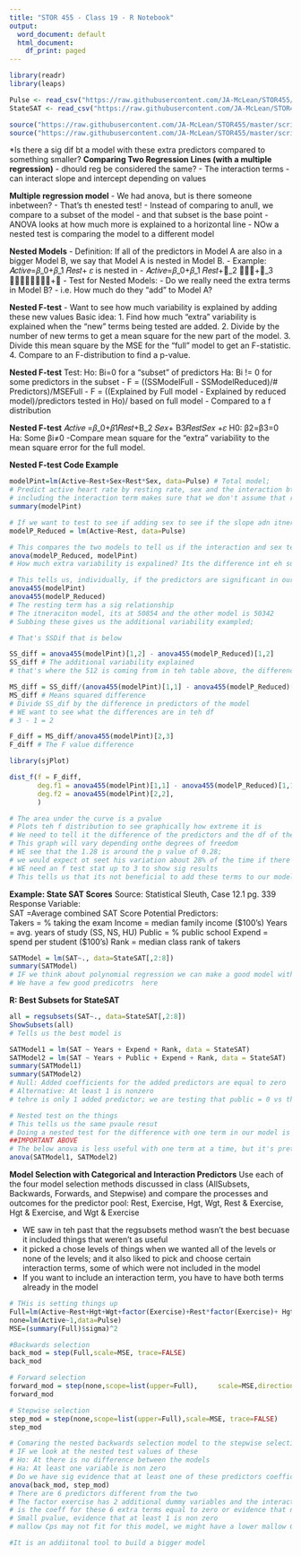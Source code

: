 ```yaml
---
title: "STOR 455 - Class 19 - R Notebook"
output:
  word_document: default
  html_document:
    df_print: paged
---
```


```r
library(readr)
library(leaps)

Pulse <- read_csv("https://raw.githubusercontent.com/JA-McLean/STOR455/master/data/Pulse.csv")
StateSAT <- read_csv("https://raw.githubusercontent.com/JA-McLean/STOR455/master/data/StateSAT.csv")

source("https://raw.githubusercontent.com/JA-McLean/STOR455/master/scripts/ShowSubsets.R")
source("https://raw.githubusercontent.com/JA-McLean/STOR455/master/scripts/anova455.R")
```
 
*Is there a sig dif bt a model with these extra predictors compared to something smaller? 
__Comparing Two Regression Lines (with a multiple regression)__
- dhould reg be considered the same? 
- The interaction terms - can interact slope and intercept depending on values 

__Multiple regression model__
- We had anova, but is there someone inbetween? 
- That's th enested test! 
- Instead of comparing to  anull, we compare to a subset of the model - and that subset is the base point 
- ANOVA looks at how much more is explained to a horizontal line 
- NOw a nested test is comparing the model to a different model 

 __Nested Models__
 - Definition: If all of the predictors in Model A are also in a bigger Model B, we say that Model A is nested in Model B.
- Example:  𝐴𝑐𝑡𝑖𝑣𝑒=𝛽_0+𝛽_1 𝑅𝑒𝑠𝑡+ 𝜀   is nested in 
- 𝐴𝑐𝑡𝑖𝑣𝑒=𝛽_0+𝛽_1 𝑅𝑒𝑠𝑡+_2 𝑆𝑒𝑥+_3 𝑅𝑒𝑠𝑡∗𝑆𝑒𝑥+𝜀 
- Test for Nested Models: 
- Do we really need the extra terms in Model B?
- i.e. How much do they “add” to Model A? 

__Nested F-test__
- Want to see how much variability is explained by adding these new values 
Basic idea: 
1. Find how much “extra” variability is explained when the “new” terms being tested are added. 
2. Divide by the number of new terms to get a mean square for the new part of the model. 
3. Divide this mean square by the MSE for the “full” model to get an F-statistic. 
4. Compare to an F-distribution to find a p-value.

__Nested F-test__
Test:  Ho: Bi=0 for a “subset” of predictors
          Ha:  Bi != 0  for some predictors in the subset
- F = ((SSModelFull - SSModelReduced)/# Predictors)/MSEFull 
- F = ((Explained by Full model - Explained by reduced model)/predictors tested in Ho)/ based on full model - Compared to a f distribution 

__Nested F-test__
𝐴𝑐𝑡𝑖𝑣𝑒 =𝛽_0+𝛽1𝑅𝑒𝑠𝑡+B_2 𝑆𝑒𝑥+ B3𝑅𝑒𝑠𝑡𝑆𝑒𝑥 +𝜀 
H0: β2=β3=0
Ha: Some βi≠0 
-Compare mean square for the “extra” variability to the mean square error for the full model. 
 
__Nested F-test Code Example__ 
```r
modelPint=lm(Active~Rest+Sex+Rest*Sex, data=Pulse) # Total model; 
# Predict active heart rate by resting rate, sex and the interaction bt rest and sex 
# including the interaction term makes sure that we don't assume that rest and sex have the same slope and intercept 
summary(modelPint)

# If we want to test to see if adding sex to see if the slope adn itnercept are different, we want to comapre to one without sex and the interaction 
modelP_Reduced = lm(Active~Rest, data=Pulse)

# This compares the two models to tell us if the interaction and sex term are significant in our model 
anova(modelP_Reduced, modelPint)
# How much extra variability is expalined? Its the difference int eh sum of squares; if that's a big differene, a higher SSqures is better? Yes 
```

```r
# This tells us, individually, if the predictors are significant in our model
anova455(modelPint)
anova455(modelP_Reduced)
# The resting term has a sig relationship 
# The itneraciton model, its at 50854 and the other model is 50342
# Subbing these gives us the additional variability exampled;

# That's SSDif that is below 
```

```r
SS_diff = anova455(modelPint)[1,2] - anova455(modelP_Reduced)[1,2]
SS_diff # The additional variability explained 
# that's where the 512 is coming from in teh table above, the difference in teh sum of squares

MS_diff = SS_diff/(anova455(modelPint)[1,1] - anova455(modelP_Reduced)[1,1])
MS_diff # Means squared difference
# Divide SS_dif by the difference in predictors of the model 
# WE want to see what the differences are in teh df 
# 3 - 1 = 2 

F_diff = MS_diff/anova455(modelPint)[2,3]
F_diff # The F value difference 

library(sjPlot)

dist_f(f = F_diff, 
       deg.f1 = anova455(modelPint)[1,1] - anova455(modelP_Reduced)[1,1], 
       deg.f2 = anova455(modelPint)[2,2],
       )

# The area under the curve is a pvalue 
# Plots teh f distribution to see graphically how extreme it is 
# We need to tell it the difference of the predictors and the df of the error term (that's what the deg.f1 and f2 are)
# This graph will vary depending onthe degrees of freedom 
# WE see that the 1.28 is around the p value of 0.28; 
# we would expect ot seet his variation about 28% of the time if there was no useful ness of adding things into the model 
# WE need an f test stat up to 3 to show sig results 
# This tells us that its not beneficial to add these terms to our model bcuase we don't see a stat sig dif bet the two models (using sex to predcit active heart rate)
```

__Example: State SAT Scores__
Source:    Statistical Sleuth, Case 12.1 pg. 339  
Response Variable:     
      SAT    =Average combined SAT Score
Potential Predictors:  
     Takers  = % taking the exam
     Income = median family income ($100’s)
     Years    = avg. years of study (SS, NS, HU)
     Public   = % public school
     Expend = spend per student ($100’s)
     Rank     = median class rank of takers

```r
SATModel = lm(SAT~., data=StateSAT[,2:8])
summary(SATModel)
# IF we think about polynomial regression we can make a good model with it 
# We have a few good predicotrs  here 
```

__R: Best Subsets for StateSAT__
```r
all = regsubsets(SAT~., data=StateSAT[,2:8])
ShowSubsets(all)
# Tells us the best model is 
```

```r
SATModel1 = lm(SAT ~ Years + Expend + Rank, data = StateSAT)
SATModel2 = lm(SAT ~ Years + Public + Expend + Rank, data = StateSAT)
summary(SATModel1)
summary(SATModel2)
# Null: Added coefficients for the added predictors are equal to zero 
# Alternative: At least 1 is nonzero 
# tehre is only 1 added predictor; we are testing that public = 0 vs the alternative that it is nonzero
```

```r
# Nested test on the things 
# This tells us the same pvaule resut
# Doing a nested test for the difference with one term in our model is the same as doing those individual tests for slope 
##IMPORTANT ABOVE
# The below anova is less useful with one term at a time, but it's pretty useful if judgeing multiple terms at a time 
anova(SATModel1, SATModel2)
```

__Model Selection with Categorical and Interaction Predictors__
Use each of the four model selection methods discussed in class (AllSubsets, Backwards, Forwards, and Stepwise) and compare the processes and outcomes for the predictor pool:
Rest, Exercise, Hgt, Wgt, Rest & Exercise, Hgt & Exercise, and Wgt & Exercise

- WE saw in teh past that the regsubsets method wasn't the best becuase it included things that weren't as useful 
- it picked a chose levels of things when we wanted all of the levels or none of the levels; and it also liked to pick and choose certain interaction terms, some of which were not included in the model 
- If you want to include an interaction term, you have to have both terms already in the model 

```r
# THis is setting things up
Full=lm(Active~Rest+Hgt+Wgt+factor(Exercise)+Rest*factor(Exercise)+ Hgt*factor(Exercise) + Wgt*factor(Exercise), data=Pulse)
none=lm(Active~1,data=Pulse)
MSE=(summary(Full)$sigma)^2
```

```r
#Backwards selection
back_mod = step(Full,scale=MSE, trace=FALSE)
back_mod
```

```r
# Forward selection
forward_mod = step(none,scope=list(upper=Full), 	scale=MSE,direction="forward", trace=FALSE)
forward_mod
```


```r
# Stepwise selection
step_mod = step(none,scope=list(upper=Full),scale=MSE, trace=FALSE)
step_mod
```

```r
# Comaring the nested backwards selection model to the stepwise selection method
# IF we look at the nested test values of these 
# Ho: At there is no difference between the models 
# Ha: At least one variable is non zero 
# Do we have sig evidence that at least one of these predictors coefficient is non zero? 
anova(back_mod, step_mod)
# There are 6 predictors different from the two 
# The factor exercise has 2 additional dummy variables and the interactio nhas 2 addiitonal variables 
# is the coeff for these 6 extra terms equal to zero or evidence that non zero 
# Small pvalue, evidence that at least 1 is non zero 
# mallow Cps may not fit for this model, we might have a lower mallow Cp for rest, it slooks like its a sig imporvement ot add these different criteria to it 

#It is an addiitonal tool to build a bigger model 
```
